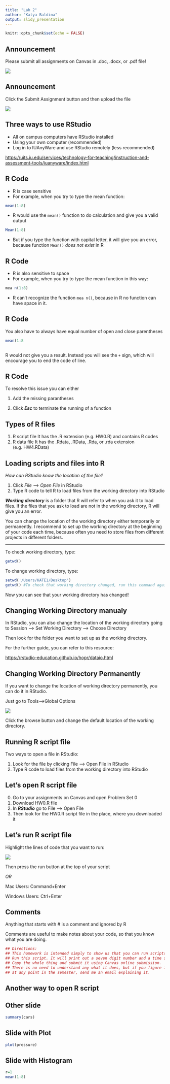 ```yaml
---
title: "Lab 2"
author: "Katya Baldina"
output: slidy_presentation
---
```


```r
knitr::opts_chunk$set(echo = FALSE)
```

## Announcement

Please submit all assignments on Canvas in .doc, .docx, or .pdf file!

![](Screenshot%202023-08-24%20at%2013.48.15.png){style="display: block; margin: 0 auto"}

## Announcement

Click the Submit Assignment button and then upload the file

![](Screenshot%202023-08-24%20at%2013.49.57.png){style="display: block; margin: 0 auto"}

## Three ways to use RStudio

-   All on campus computers have RStudio installed
-   Using your own computer (recommended)
-   Log in to IUAnyWare and use RStudio remotely (less recommended)

<https://uits.iu.edu/services/technology-for-teaching/instruction-and-assessment-tools/iuanyware/index.html>

## R Code

-   R is case sensitive
-   For example, when you try to type the mean function:

```r
mean(1:8)
```

-   R would use the `mean()` function to do calculation and give you a valid output

```r
Mean(1:8)
```

-   But if you type the function with capital letter, it will give you an error, because function `Mean()` *does not exist* in R

## R Code

-   R is also sensitive to space
-   For example, when you try to type the mean function in this way:

```r
mea n(1:8)
```

-   R can't recognize the function `mea n()`, because in R no function can have space in it.

## R Code

You also have to always have equal number of open and close parentheses

```r
mean(1:8
     
```

R would not give you a result. Instead you will see the `+` sign, which will encourage you to end the code of line.

## R Code

To resolve this issue you can either

1.  Add the missing parantheses

2.  Click ***Esc*** to terminate the running of a function

## Types of R files

1.  R script file It has the .R extension (e.g. HW0.R) and contains R codes
2.  R data file It has the .Rdata, .RData, .Rda, or .rda extension (e.g. HW4.RData)

## Loading scripts and files into R

*How can RStudio know the location of the file?*

1.  Click *File* --\> *Open File* in RStudio
2.  Type R code to tell R to load files from the working directory into RStudio

***Working directory*** is a folder that R will refer to when you ask it to load files. If the files that you ask to load are not in the working directory, R will give you an error.

You can change the location of the working directory either temporarily or permanently. I recommend to set up the working directory at the beginning of your code each time, because often you need to store files from different projects in different folders.

------------------------------------------------------------------------

To check working directory, type:

```r
getwd()
```

To change working directory, type:

```r
setwd('/Users/KATE1/Desktop')
getwd() #To check that working directory changed, run this command again!
```

Now you can see that your working directory has changed!

## Changing Working Directory manualy

In RStudio, you can also change the location of the working directory going to Session --\> Set Working Directory --\> Choose Directory

Then look for the folder you want to set up as the working directory.

For the further guide, you can refer to this resource:

<https://rstudio-education.github.io/hopr/dataio.html>

## Changing Working Directory Permanently

If you want to change the location of working directory permanently, you can do it in RStudio.

Just go to Tools--\>Global Options

![](Screenshot%202023-08-24%20at%2016.38.57.png){style="display: block; margin: 0 auto"}

Click the browse button and change the default location of the working directory.

## Running R script file

Two ways to open a file in RStudio:

1.  Look for the file by clicking File --\> Open File in RStudio
2.  Type R code to load files from the working directory into RStudio

## Let's open R script file

0.  Go to your assignments on Canvas and open Problem Set 0
1.  Download HW0.R file
2.  In ***RStudio*** go to File --\> Open File
3.  Then look for the HW0.R script file in the place, where you downloaded it

## Let's run R script file

Highlight the lines of code that you want to run:

![](Screenshot 2023-08-24 at 16.52.15.png){style="display: block; margin: 0 auto"}

Then press the run button at the top of your script

*OR*

Mac Users: Command+Enter

Windows Users: Ctrl+Enter

## Comments

Anything that starts with \# is a comment and ignored by R

Comments are useful to make notes about your code, so that you know what you are doing.

```r
## Directions:
## This homework is intended simply to show us that you can run scripts in R.
## Run this script. It will print out a seven digit number and a time stamp.
## Copy the whole thing and submit it using Canvas online submission.
## There is no need to understand any what it does, but if you figure it out
## at any point in the semester, send me an email explaining it.
```

## Another way to open R script

## Other slide

```r
summary(cars)
```

## Slide with Plot

```r
plot(pressure)
```

## Slide with Histogram

```r
r=1
mean(1:8)
```
